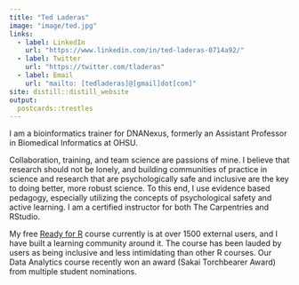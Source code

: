 ```yaml
---
title: "Ted Laderas"
image: "image/ted.jpg"
links:
  - label: LinkedIn
    url: "https://www.linkedin.com/in/ted-laderas-0714a92/"
  - label: Twitter
    url: "https://twitter.com/tladeras"
  - label: Email
    url: "mailto: [tedladeras]@[gmail]dot[com]"
site: distill::distill_website
output:
  postcards::trestles
---
```

 
I am a bioinformatics trainer for DNANexus, formerly an Assistant Professor in Biomedical Informatics at OHSU.

Collaboration, training, and team science are passions of mine. I believe that research should not be lonely, and building communities of practice in science and research that are psychologically safe and inclusive are the key to doing better, more robust science. To this end, I use evidence based pedagogy, especially utilizing the concepts of psychological safety and active learning. I am a certified instructor for both The Carpentries and RStudio.

My free [Ready for R](https://ready4r.netlify.app) course currently is at over 1500 external users, and I have built a learning community around it. The course has been lauded by users as being inclusive and less intimidating than other R courses. Our Data Analytics course recently won an award (Sakai Torchbearer Award) from multiple student nominations.